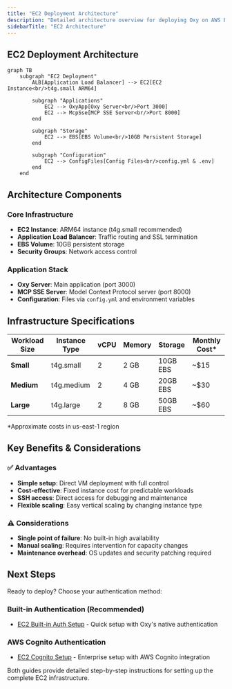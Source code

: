 ```yaml
---
title: "EC2 Deployment Architecture"
description: "Detailed architecture overview for deploying Oxy on AWS EC2 instances"
sidebarTitle: "EC2 Architecture"
---
```


## EC2 Deployment Architecture

```mermaid
graph TB
    subgraph "EC2 Deployment"
        ALB[Application Load Balancer] --> EC2[EC2 Instance<br/>t4g.small ARM64]

        subgraph "Applications"
            EC2 --> OxyApp[Oxy Server<br/>Port 3000]
            EC2 --> McpSse[MCP SSE Server<br/>Port 8000]
        end

        subgraph "Storage"
            EC2 --> EBS[EBS Volume<br/>10GB Persistent Storage]
        end

        subgraph "Configuration"
            EC2 --> ConfigFiles[Config Files<br/>config.yml & .env]
        end
    end
```

## Architecture Components

### Core Infrastructure
- **EC2 Instance**: ARM64 instance (t4g.small recommended)
- **Application Load Balancer**: Traffic routing and SSL termination
- **EBS Volume**: 10GB persistent storage
- **Security Groups**: Network access control

### Application Stack
- **Oxy Server**: Main application (port 3000)
- **MCP SSE Server**: Model Context Protocol server (port 8000)
- **Configuration**: Files via `config.yml` and environment variables

## Infrastructure Specifications

| Workload Size | Instance Type | vCPU | Memory | Storage | Monthly Cost* |
|---------------|---------------|------|--------|---------|---------------|
| **Small** | t4g.small | 2 | 2 GB | 10GB EBS | ~$15 |
| **Medium** | t4g.medium | 2 | 4 GB | 20GB EBS | ~$30 |
| **Large** | t4g.large | 2 | 8 GB | 50GB EBS | ~$60 |

*Approximate costs in us-east-1 region

## Key Benefits & Considerations

### ✅ Advantages
- **Simple setup**: Direct VM deployment with full control
- **Cost-effective**: Fixed instance cost for predictable workloads  
- **SSH access**: Direct access for debugging and maintenance
- **Flexible scaling**: Easy vertical scaling by changing instance type

### ⚠️ Considerations
- **Single point of failure**: No built-in high availability
- **Manual scaling**: Requires intervention for capacity changes
- **Maintenance overhead**: OS updates and security patching required

## Next Steps

Ready to deploy? Choose your authentication method:

### Built-in Authentication (Recommended)
- [EC2 Built-in Auth Setup](./step-by-step/ec2-builtin-auth) - Quick setup with Oxy's native authentication

### AWS Cognito Authentication  
- [EC2 Cognito Setup](./step-by-step/ec2-cognito) - Enterprise setup with AWS Cognito integration

Both guides provide detailed step-by-step instructions for setting up the complete EC2 infrastructure.
